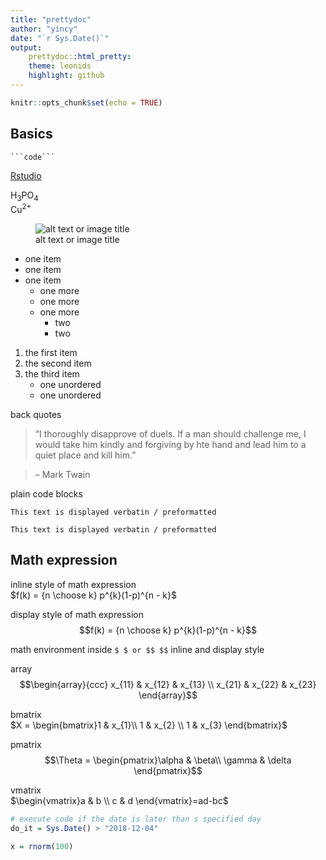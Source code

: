```yaml
---
title: "prettydoc"
author: "yincy"
date: "`r Sys.Date()`"
output: 
    prettydoc::html_pretty:
    theme: leonids
    highlight: github
---
```


```r
knitr::opts_chunk$set(echo = TRUE)
```

## Basics  

```` ```code``` ````

[Rstudio](https://www.rstudio.com)  

H~3~PO~4~  
Cu^2+^

![alt text or image title](C:/Users/YinCY/Pictures/Saved Pictures/11.gif)

- one item  
- one item  
- one item  
    - one more  
    - one more  
    - one more  
        - two  
        - two  
        
        
        
1. the first item  
2. the second item  
3. the third item  
    - one unordered  
    - one unordered  

back quotes  

> "I thoroughly disapprove of duels. If a man should challenge me, I would take him kindly and forgiving by hte hand and lead him to a quiet place and kill him."  

> --  Mark Twain  


plain code blocks  

```
This text is displayed verbatin / preformatted

```

    This text is displayed verbatin / preformatted



## Math expression  

inline style of math expression  
$f(k) = {n \choose k} p^{k}(1-p)^{n - k}$  


display style of math expression  
$$f(k) = {n \choose k} p^{k}(1-p)^{n - k}$$ 

math environment inside `$ $ or $$ $$` inline and display style    


array  
$$\begin{array}{ccc}
x_{11} & x_{12} & x_{13} \\
x_{21} & x_{22} & x_{23}  
\end{array}$$


bmatrix  
$X = \begin{bmatrix}1 & x_{1}\\
1 & x_{2} \\
1 & x_{3}
\end{bmatrix}$


pmatrix  
$$\Theta = \begin{pmatrix}\alpha & \beta\\  
\gamma & \delta 
\end{pmatrix}$$


vmatrix  
$\begin{vmatrix}a & b \\
c & d
\end{vmatrix}=ad-bc$ 


```r
# execute code if the date is later than s specified day  
do_it = Sys.Date() > "2018-12-04"
```

```r
x = rnorm(100)
```























